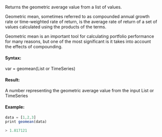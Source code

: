 Returns the geometric average value from a list of values.

Geometric mean, sometimes referred to as compounded annual growth rate or time-weighted rate of return, is the average rate of return of a set of values calculated using the products of the terms.

Geometric mean is an important tool for calculating portfolio performance for many reasons, but one of the most significant is it takes into account the effects of compounding.
#### Syntax:
var = geomean(List or TimeSeries)
#### Result:
A number representing the geometric average value from the input List or TimeSeries
#### Example:
```js
data = [1,2,3]
print geomean(data)

> 1.817121
```
